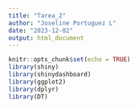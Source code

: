 ```yaml
---
title: "Tarea_2"
author: "Joseline Portuguez L"
date: "2023-12-02"
output: html_document
---
```


```r
knitr::opts_chunk$set(echo = TRUE)
library(shiny)
library(shinydashboard)
library(ggplot2)
library(dplyr)
library(DT)
```





